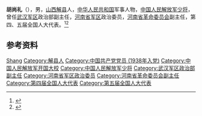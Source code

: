 '''胡尚礼'''（{{bd|1915年||2003年}}），男，[[山西|山西]][[解县|解县]]人，[[中华人民共和国|中华人民共和国]]军事人物，[[中国人民解放军少将|中国人民解放军少将]]，曾任[[武汉军区|武汉军区]]政治部副主任，[[河南省军区|河南省军区]]政治委员，[[河南省革命委员会|河南省革命委员会]]副主任，第四、五届全国人大代表。<ref>{{Cite book|title=中国抗日战争人物大词典|author=刘景泉主编; 沈久泉, 王凯捷, 李卓副主编|publisher=天津大学出版社|year=1999|isbn=|location=|pages=}}</ref><ref>{{Cite book|title=中华军事人物大辞典|author=吴如蒿著; 陈策才, 张光彩, 赵功德等副主编|publisher=新华出版社|year=1989|isbn=|location=北京|pages=}}</ref>

== 参考资料 ==
{{reflist}}

{{中国人物小作品}}

{{Authority control}}
{{DEFAULTSORT:Hu胡}}
[[Category:胡姓|Shang]]
[[Category:解县人|Category:解县人]]
[[Category:中国共产党党员_(1938年入党)|Category:中国共产党党员 (1938年入党)]]
[[Category:中国人民解放军开国大校|Category:中国人民解放军开国大校]]
[[Category:中国人民解放军少将|Category:中国人民解放军少将]]
[[Category:武汉军区政治部副主任|Category:武汉军区政治部副主任]]
[[Category:河南省军区政治委员|Category:河南省军区政治委员]]
[[Category:河南省革命委员会副主任|Category:河南省革命委员会副主任]]
[[Category:第四届全国人大代表|Category:第四届全国人大代表]]
[[Category:第五届全国人大代表|Category:第五届全国人大代表]]